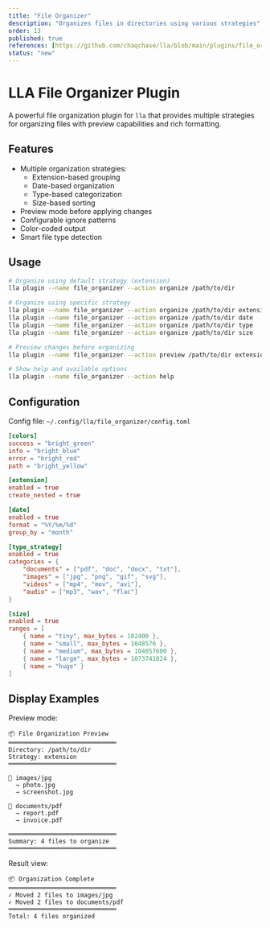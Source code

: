 ```yaml
---
title: "File Organizer"
description: "Organizes files in directories using various strategies"
order: 13
published: true
references: [https://github.com/chaqchase/lla/blob/main/plugins/file_organizer]
status: "new"
---
```


# LLA File Organizer Plugin

A powerful file organization plugin for `lla` that provides multiple strategies for organizing files with preview capabilities and rich formatting.

## Features

- Multiple organization strategies:
  - Extension-based grouping
  - Date-based organization
  - Type-based categorization
  - Size-based sorting
- Preview mode before applying changes
- Configurable ignore patterns
- Color-coded output
- Smart file type detection

## Usage

```bash
# Organize using default strategy (extension)
lla plugin --name file_organizer --action organize /path/to/dir

# Organize using specific strategy
lla plugin --name file_organizer --action organize /path/to/dir extension
lla plugin --name file_organizer --action organize /path/to/dir date
lla plugin --name file_organizer --action organize /path/to/dir type
lla plugin --name file_organizer --action organize /path/to/dir size

# Preview changes before organizing
lla plugin --name file_organizer --action preview /path/to/dir extension

# Show help and available options
lla plugin --name file_organizer --action help
```

## Configuration

Config file: `~/.config/lla/file_organizer/config.toml`

```toml
[colors]
success = "bright_green"
info = "bright_blue"
error = "bright_red"
path = "bright_yellow"

[extension]
enabled = true
create_nested = true

[date]
enabled = true
format = "%Y/%m/%d"
group_by = "month"

[type_strategy]
enabled = true
categories = {
    "documents" = ["pdf", "doc", "docx", "txt"],
    "images" = ["jpg", "png", "gif", "svg"],
    "videos" = ["mp4", "mov", "avi"],
    "audio" = ["mp3", "wav", "flac"]
}

[size]
enabled = true
ranges = [
    { name = "tiny", max_bytes = 102400 },
    { name = "small", max_bytes = 1048576 },
    { name = "medium", max_bytes = 104857600 },
    { name = "large", max_bytes = 1073741824 },
    { name = "huge" }
]
```

## Display Examples

Preview mode:

```
📦 File Organization Preview
══════════════════════════════
Directory: /path/to/dir
Strategy: extension
══════════════════════════════

📁 images/jpg
  → photo.jpg
  → screenshot.jpg

📁 documents/pdf
  → report.pdf
  → invoice.pdf

══════════════════════════════
Summary: 4 files to organize
══════════════════════════════
```

Result view:

```
📦 Organization Complete
══════════════════════════════
✓ Moved 2 files to images/jpg
✓ Moved 2 files to documents/pdf
══════════════════════════════
Total: 4 files organized
``` 